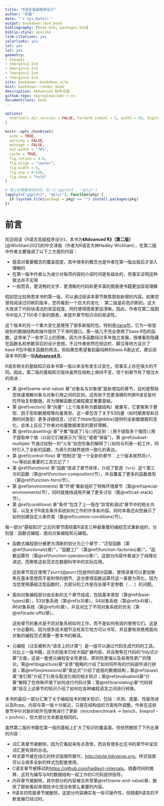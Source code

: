 ```yaml
--- 
title: "R语言高级程序设计"
author: "宋震"
date: "`r Sys.Date()`"
output: bookdown::bs4_book
bibliography: [book.bib, packages.bib]
biblio-style: apalike
link-citations: yes
colorlinks: yes
lot: yes
lof: yes
geometry:
- b5paper
- tmargin=2.5cm
- bmargin=2.5cm
- lmargin=2.5cm
- rmargin=2.5cm
site: bookdown::bookdown_site
knit: bookdown::render_book
description: 《Advanced R》中文版
github-repo: skyrealman/adv-r-cn
documentclass: book
---
```


```r
options(
  htmltools.dir.version = FALSE, formatR.indent = 2, width = 55, digits = 4
)

knitr::opts_chunk$set(
  echo = TRUE,
  warning = FALSE,
  message = FALSE,
  out.width = "70%",
  cache = TRUE,
  fig.retina = 0.8,
  fig.align = "center",
  fig.width = 6,
  fig.asp = 0.618,
  fig.show = "hold"
)

# 填上你需要用到的包，如 c('ggplot2', 'dplyr')
lapply(c("ggplot2", "dplyr"), function(pkg) {
  if (system.file(package = pkg) == "") install.packages(pkg)
})
```

# 前言 {-}

欢迎阅读《R语言高级程序设计》，本书为**《Advanced R》（第二版）**\index{Advanced R}[@Wickham2021]的中文译版（作者为R语言大神Hadley Wickham），在第二版中作者主要强调了以下三方面的内容：

- 提高对重要概念的覆盖程度，其中很多的概念也是作者在第一版出版后才深入理解的
- 在第一版中作者认为减少对每项内容的介绍时间是有益处的，但事实证明这种做法并不实用
- 一般而言，更流畅的文字、更清晰的代码和更丰富的图表使书籍更加容易理解

假如您比较熟悉本书的第一版，可以通过阅读本章节聚焦那些新增的内容。如果您曾经阅读过印刷的版本，您将看到一个巨大的变化：
第二版是彩色印刷的。这大大改进了代码块语法的突显程度，同时使得图表更加清晰。因此，作者在第二版图书中加入了100多个新的图表，来提升章节知识点的易读性。

这个版本的另一个重大变化是使用了很多新版的包，特别是[rlang](http://rlang.r-lib.org)包，它为一些低级别的数据结构和操作提供了干净的接口。第一版几乎完全使用了base R包的函数，这带来了一些学习上的困难，因为许多函数经过多年独立发展，很难看到隐藏在函数名和参数背后的设计思想。不过作者依然在侧边栏、脚注等地方显示了base R包中相关函数的用法，但如果您希望看到最纯粹的base R表达式，建议阅读本书的第一版[**Advanced R**](http://adv-r.had.co.nz)。

R语言相关的基础知识自本书第一版以来没有发生过变化，但事实上存在很大的不同。因此，第二版的基础知识版块虽然在结构上保持不变，但个别章节有了相当大的改进：

- 第 \@ref(name-and-value) 章“对象名与对象值”是新增加的章节，目的是帮助您快速理解对象与对象引用之间的区别。这有助于您更准确的判断R语言是何时开始复制数据，并为理解函数式编程奠定重要基础。
- 第 \@ref(vectors) 章“向量”（上个版本称为数据结构）被重写，它更聚焦于整型、因子型和数据框等向量类型。这一章包含了关于S3向量（如时期类型和日期时间类型）更多详细信息，讨论了tibble包[@tibble]提供的全新数据框的变化，总体上反应了作者对向量数据类型的更好理解。
- 第 \@ref(subsetting) 章“子集”强调了`[`与`[[`的区别：`[`用于提取多个值而`[[`用于提取单个值（以前它们被表示为“简化”或者“保留”）。第 \@ref(subset-multiple) 节通过绘制一列“火车”向您形象的解释了`[[`如何与列表一起工作，同时引入了全新的函数，为索引的越界提供一致化的表达。
- 第 \@ref(control-flow) 章“控制流”是一个全新的章节：上个版本居然将`if`、`for`等如此重要的工具忘记了！
- 第 \@ref(functions) 章“函数”改进了章节排序，介绍了管道（`%>%`）这个第三方的函数（第\@ref(function-composition)节），并且覆盖了更多的函数类型（第\@ref(function-form)节）。
- 第 \@ref(environments) 章“环境”重新组织了特殊环境章节（第\@ref(special-environments)节），同时就堆栈调用开展了更多讨论（第\@ref(call-stack)节）。
- 第 \@ref(conditions) 章“条件”包含了上一版在“异常和调试”章节中的相关内容，以及关于R语言条件系统如何工作的许多新内容。同时本章还向您展示了如何创建自定义条件类（第\@ref(custom-conditions)节）。

每一部分“基础知识”之后的章节围绕着R语言三种最重要的编程范式重新组织，分别是：函数式编程、面向对象编程和元编程。

- 函数式编程部分被更为清晰的划分为三个章节：“泛型函数（第\@ref(functionals)章）”，“函数工厂（第\@ref(function-factories)章）”，“函数运算符（第\@ref(function-operators)章）”。这部分内容作者减少了纯理论讲述，而聚焦这些范式在数据科学中的实际应用。

  这些章节现在使用了purrr[@purrr]包提供的部分函数，使得读者可以更加聚焦在基本思想而不是附带的细节，这也使得函数运算符这一章更为简化，因为当您使用基础泛型函数时，大部分的工作是在处理不定参数（`...`）的问题。

- 面向对象编程部分由全新的五个章节组成，包括基本类型（第\@ref(base-types)章），S3对象系统（第\@ref(s3)章），S4对象系统（第\@ref(s4)章），R6对象系统（第\@ref(r6)章），并且对比了不同对象系统的优劣（第\@ref(trade-offs)章）。

  这些章节的重点是不同对象系统如何工作，而不是如何有效的使用它们。这是十分必要的，因为很多技术细节没有其它地方可以书写，并且要有效使用面向对象的编程范式需要一整本书的解读。

- 元编程（过去被称为“语言上的计算”）是一组可以通过代码生成代码的工具。对比上一版书籍，这次的版本已经大幅扩展内容，并且聚焦在代码的“tidy式计算”方面，这是一套使元编程安全性更佳、原则性更强以及易用性更广的理论。第\@ref(bigpicture)章“全景”粗略的介绍了如何将所有的代码部件进行拼装；第\@ref(expressions)章“表达式”介绍了底层的数据结构；第\@ref(quasi)章“准引用”介绍了引用与取消引用的相关知识；第\@ref(evaluation)章“计算”解释了在特殊环境下如何进行代码计算；第\@ref(translating)章“代码转换”综合上述章节的知识介绍了如何在各种编程语言之间进行转换。

本书的最后一部分汇聚了关于编程技术的相关知识，包括：评测、度量、性能改进以及Rcpp。内容与第一版十分接近，只是在结构组织方面有所调整。作者在这些章节中针对新的软件包使用进行了更新（microbenchmark -> bench，lineprof -> profvis），但大部分文本都是相同的。

虽然第二版的书籍在第一版的基础上扩大了知识的覆盖面，但依然删除了下列五章的内容：

- 词汇表章节被删除，因为它看起来有点奇怪，而且有很多比在书的章节中呈现词汇更有效的办法。
- 样式章节被在线化的样式指南所替代，<http://style.tidyverse.org>。样式指南可以与很多全新的样式包配套使用。
- C语言章节被移动到<https://github.com/hadley/r-internals>，随着时间的推移，这将为编写与R的数据结构一起工作的C代码提供指导。
- 内存章节被删除，其中部分的内容被合并至第\@ref(name-and-value)章，删除了那些看起来很技术化但没有那么重要的内容。
- R语言的性能章节被删除，这部分内容确实有一些可操作性，但随着R语言的不断发展已经过时。